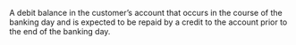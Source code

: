 A debit balance in the customer’s account
that occurs in the course of the banking day and is expected to
be repaid by a credit to the account prior to the end of the
banking day.


{{stub}}